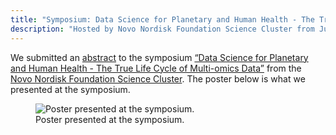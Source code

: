 ```yaml
---
title: "Symposium: Data Science for Planetary and Human Health - The True Life Cycle of Multi-omics Data"
description: "Hosted by Novo Nordisk Foundation Science Cluster from June 10-12, 2024 in Copenhagen, Denmark."
---
```


We submitted an [abstract](abstract.qmd) to the symposium ["Data Science
for Planetary and Human Health - The True Life Cycle of Multi-omics
Data"](https://sciencecluster.dk/event/cross-cluster-collaboration-data-science-for-planetary-and-human-health/)
from the [Novo Nordisk Foundation Science
Cluster](https://sciencecluster.dk/). The poster below is what we
presented at the symposium.

![Poster presented at the symposium.](poster.svg)
